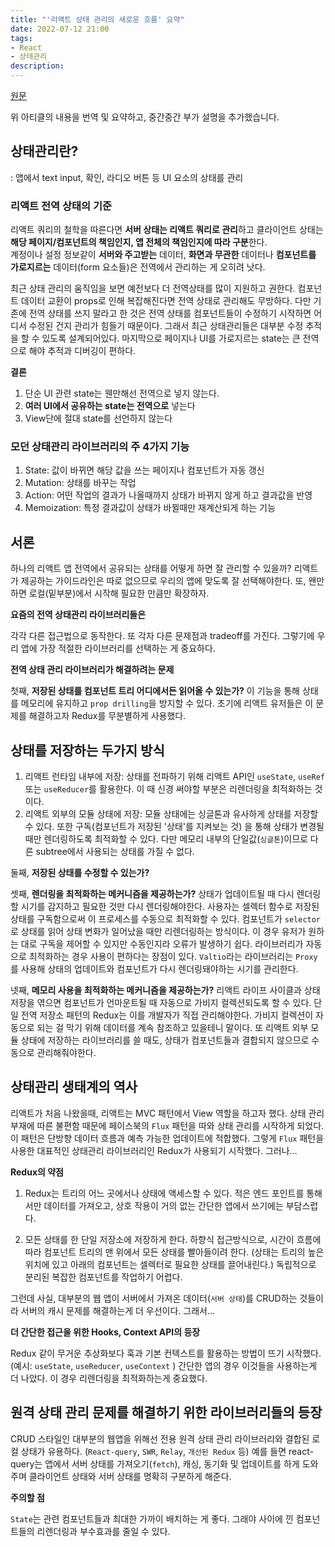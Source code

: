 ```yaml
---
title: "'리액트 상태 관리의 새로운 흐름' 요약"
date: 2022-07-12 21:00
tags:
- React
- 상태관리
description:
---
```


[원문](https://frontendmastery.com/posts/the-new-wave-of-react-state-management)

위 아티클의 내용을 번역 및 요약하고, 중간중간 부가 설명을 추가했습니다.

## 상태관리란?

: 앱에서 text input, 확인, 라디오 버튼 등 UI 요소의 상태를 관리

### 리액트 전역 상태의 기준

리액트 쿼리의 철학을 따른다면 **서버 상태는 리액트 쿼리로 관리**하고 클라이언트 상태는 **해당 페이지/컴포넌트의 책임인지, 앱 전체의 책임인지에 따라 구분**한다.  
계정이나 설정 정보같이 **서버와 주고받는** 데이터, **화면과 무관한** 데이터나 
**컴포넌트를 가로지르는** 데이터(form 요소들)은 전역에서 관리하는 게 오히려 낫다.

최근 상태 관리의 움직임을 보면 예전보다 더 전역상태를 많이 지원하고 권한다. 
컴포넌트 데이터 교환이 props로 인해 복잡해진다면 전역 상태로 관리해도 무방하다.
다만 기존에 전역 상태를 쓰지 말라고 한 것은 전역 상태를 컴포넌트들이 수정하기 시작하면 어디서 수정된 건지 관리가 힘들기 때문이다.
그래서 최근 상태관리들은 대부분 수정 추적을 할 수 있도록 설계되어있다.
마지막으로 페이지나 UI를 가로지르는 state는 큰 전역으로 해야 추적과 디버깅이 편하다.

**결론**

1. 단순 UI 관련 state는 웬만해선 전역으로 넣지 않는다.
2. **여러 UI에서 공유하는 state는 전역으로** 넣는다
3. View단에 절대 state를 선언하지 않는다

### 모던 상태관리 라이브러리의 주 4가지 기능

1. State: 값이 바뀌면 해당 값을 쓰는 페이지나 컴포넌트가 자동 갱신
2. Mutation: 상태를 바꾸는 작업
3. Action: 어떤 작업의 결과가 나올때까지 상태가 바뀌지 않게 하고 결과값을 반영
4. Memoization: 특정 결과값이 상태가 바뀔때만 재계산되게 하는 기능

## 서론

하나의 리액트 앱 전역에서 공유되는 상태를 어떻게 하면 잘 관리할 수 있을까? 
리액트가 제공하는 가이드라인은  따로 없으므로 우리의 앱에 맞도록 잘 선택해야한다.
또, 왠만하면 로컬(밑부분)에서 시작해 필요한 만큼만 확장하자.

**요즘의 전역 상태관리 라이브러리들은**

각각 다른 접근법으로 동작한다. 또 각자 다른 문제점과 tradeoff를 가진다.
그렇기에 우리 앱에 가장 적절한 라이브러리를 선택하는 게 중요하다.

**전역 상태 관리 라이브러리가 해결하려는 문제**

첫째, **저장된 상태를 컴포넌트 트리 어디에서든 읽어올 수 있는가?** 
이 기능을 통해 상태를 메모리에 유지하고 `prop drilling`을 방지할 수 있다. 
초기에 리액트 유저들은 이 문제를 해결하고자 Redux를 무분별하게 사용했다.

## 상태를 저장하는 두가지 방식

1. 리액트 런타임 내부에 저장: 상태를 전파하기 위해 리액트 API인 `useState`, `useRef`
또는 `useReducer`를 활용한다. 
이 때 신경 써야할 부분은 리렌더링을 최적화하는 것이다.
2. 리액트 외부의 모듈 상태에 저장: 모듈 상태에는 싱글톤과 유사하게 상태를 저장할 수 있다. 
또한 구독(컴포넌트가 저장된 '상태'를 지켜보는 것) 을 통해 상태가 변경될 때만 렌더링하도록 최적화할 수 있다. 
다만 메모리 내부의 단일값(`싱글톤`)이므로 다른 subtree에서 사용되는 상태를 가질 수 없다.

둘째, **저장된 상태를 수정할 수 있는가?**

셋째, **렌더링을 최적화하는 메커니즘을 제공하는가?**
상태가 업데이트될 때 다시 렌더링할 시기를 감지하고 필요한 것만 다시 렌더링해야한다. 
사용자는 셀렉터 함수로 저장된 상태를 구독함으로써 이 프로세스를 수동으로 최적화할 수 있다. 
컴포넌트가 `selector`로 상태를 읽어 상태 변화가 일어났을 때만 리렌더링하는 방식이다. 
이 경우 유저가 원하는 대로 구독을 제어할 수 있지만 수동인지라 오류가 발생하기 쉽다. 
라이브러리가 자동으로 최적화하는 경우 사용이 편하다는 장점이 있다. 
`Valtio`라는 라이브러리는 `Proxy`를 사용해 상태의 업데이트와 컴포넌트가 다시 렌더링돼야하는 시기를 관리한다.

넷째, **메모리 사용을 최적화하는 메커니즘을 제공하는가?** 
리액트 라이프 사이클과 상태 저장을 엮으면 컴포넌트가 언마운트될 때 자동으로 가비지 컬렉션되도록 할 수 있다.
단일 전역 저장소 패턴의 Redux는 이를 개발자가 직접 관리해야한다. 
가비지 컬렉션이 자동으로 되는 걸 막기 위해 데이터를 계속 참조하고 있을테니 말이다. 
또 리액트 외부 모듈 상태에 저장하는 라이브러리를 쓸 때도, 상태가 컴포넌트들과 결합되지 않으므로 
수동으로 관리해줘야한다.

## 상태관리 생태계의 역사

리액트가 처음 나왔을때, 리액트는 MVC 패턴에서 View 역할을 하고자 했다. 
상태 관리 부재에 따른 불편함 때문에 페이스북의 `Flux` 패턴을 따와 상태 관리를 시작하게 되었다. 
이 패턴은 단방향 데이터 흐름과 예측 가능한 업데이트에 적합했다. 
그렇게 `Flux` 패턴을 사용한 대표적인 상태관리 라이브러리인 Redux가 사용되기 시작했다. 그러나…

**Redux의 약점**

1. Redux는 트리의 어느 곳에서나 상태에 액세스할 수 있다. 
적은 엔드 포인트를 통해서만 데이터를 가져오고, 상호 작용이 거의 없는 간단한 앱에서 쓰기에는 부담스럽다.

2. 모든 상태를 한 단일 저장소에 저장하게 한다. 
하향식 접근방식으로, 시간이 흐름에 따라 컴포넌트 트리의 맨 위에서 모든 상태를 빨아들이려 한다. 
(상태는 트리의 높은 위치에 있고 아래의 컴포넌트는 셀렉터로 필요한 상태를 끌어내린다.) 
독립적으로 분리된 복잡한 컴포넌트를 작업하기 어렵다.

그런데 사실, 대부분의 웹 앱이 서버에서 가져온 데이터(`서버 상태`)를 CRUD하는 것들이라 
서버의 캐시 문제를 해결하는게 더 우선이다. 그래서…

**더 간단한 접근을 위한 Hooks, Context API의 등장**

Redux 같이 무거운 추상화보다 훅과 기본 컨텍스트를 활용하는 방법이 뜨기 시작했다. 
(예시: `useState`, `useReducer`, `useContext` ) 간단한 앱의 경우 이것들을 사용하는게 더 나았다. 
이 경우 리렌더링을 최적화하는게 중요했다.

## 원격 상태 관리 문제를 해결하기 위한 라이브러리들의 등장

CRUD 스타일인 대부분의 웹앱을 위해선 전용 원격 상태 관리 라이브러리와 결합된 로컬 상태가 유용하다.
(`React-query`, `SWR`, `Relay`, `개선된 Redux` 등) 예를 들면 react-query는 앱에서 
서버 상태를 가져오기(`fetch`), 캐싱, 동기화 및 업데이트를 하게 도와주며 클라이언트 상태와 
서버 상태를 명확히 구분하게 해준다.

**주의할 점**

`State`는 관련 컴포넌트들과 최대한 가까이 배치하는 게 좋다. 
그래야 사이에 낀 컴포넌트들의 리렌더링과 부수효과를 줄일 수 있다.
